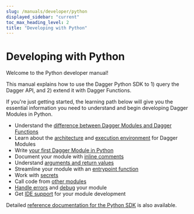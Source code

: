```yaml
---
slug: /manuals/developer/python
displayed_sidebar: "current"
toc_max_heading_level: 2
title: "Developing with Python"
---
```


# Developing with Python

Welcome to the Python developer manual!

This manual explains how to use the Dagger Python SDK to 1) query the Dagger API, and 2) extend it with Dagger Functions.

If you're just getting started, the learning path below will give you the essential information you need to understand and begin developing Dagger Modules in Python.

- Understand the [difference between Dagger Modules and Dagger Functions](../modules-vs-functions.mdx)
- Learn about the [architecture](../architecture.mdx) and [execution environment](../execution-environment.mdx) for Dagger Modules
- Write [your first Dagger Module in Python](./419481-first-module.mdx)
- Document your module with [inline comments](../documentation.mdx)
- Understand [arguments and return values](../functions.mdx)
- Streamline your module with an [entrypoint function](../entrypoint-function.mdx)
- Work with [secrets](../secrets.mdx)
- Call code from [other modules](../module-dependencies.mdx)
- [Handle errors](../error-handling.mdx) and [debug](../debugging.mdx) your module
- Get [IDE support](../ide-integration.mdx) for your module development

Detailed [reference documentation for the Python SDK](https://dagger-io.readthedocs.org/) is also available.
